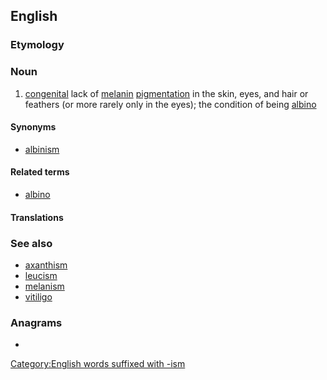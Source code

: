 ==English==
{{wikipedia|Albinism|albinism}}

===Etymology===
{{suffix|en|albino|ism}}

===Noun===
{{en-noun|~}}

# [[congenital]] lack of [[melanin]] [[pigment]]ation in the skin, eyes, and hair or feathers (or more rarely only in the eyes); the condition of being [[albino]]

====Synonyms====
* [[albinism]]

====Related terms====
* [[albino]]

====Translations====
{{trans-see|albinism}}

===See also===
* [[axanthism]]
* [[leucism]]
* [[melanism]]
* [[vitiligo]]

===Anagrams===
* {{anagrams|en|Mobilians|binomials}}

[[Category:English words suffixed with -ism]]